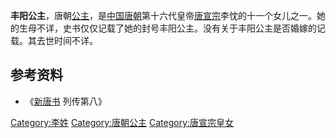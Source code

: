 {{東亞女性歷史人物
| 名稱=丰阳公主
| 身份=[[唐朝|唐朝]]公主
| 畫像=
| 說明=
| 姓=李
| 封爵=[[公主|公主]]
| 位號=
| 封號=丰阳公主
| 出生年=
| 婚年=
| 逝世年=
| 諡號=
| 墳墓=
| 父親=[[唐宣宗|唐宣宗]][[李忱|李忱]]
|}}
'''丰阳公主'''，唐朝[[公主|公主]]，是[[中国|中国]][[唐朝|唐朝]]第十六代皇帝[[唐宣宗|唐宣宗]]李忱的十一个女儿之一。她的生母不详，史书仅仅记载了她的封号丰阳公主。没有关于丰阳公主是否婚嫁的记载。其去世时间不详。
== 参考资料 ==
*《[[新唐书|新唐书]] 列传第八》

[[Category:李姓|Category:李姓]]
[[Category:唐朝公主|Category:唐朝公主]]
[[Category:唐宣宗皇女|Category:唐宣宗皇女]]